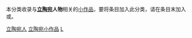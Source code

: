 {{WPSS-cat}}
{{Hidden category}}
本分类收录与'''[[立陶宛|立陶宛]]人物'''相关的[[Wikipedia:STUB|小作品]]，要将条目加入此分类，请在条目末加入'''{{tl|Lithuania-bio-stub}}'''或'''{{tl|立陶宛人物小作品}}'''。

[[Category:立陶宛人|]]
[[Category:立陶宛小作品|]]
[[Category:欧洲人物小作品|L]]